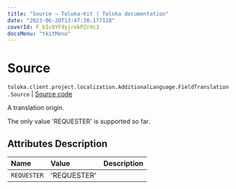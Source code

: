 ```yaml
---
title: "Source — Toloka-Kit | Toloka documentation"
date: "2023-06-20T13:47:30.177118"
coverId: F_bIcOYF9yjrxkPZrXc3
docsMenu: "tkitMenu"
---
```


# Source

`toloka.client.project.localization.AdditionalLanguage.FieldTranslation.Source` | [Source code](https://github.com/Toloka/toloka-kit/blob/v1.2.0/src/client/project/localization.py#L29)

A translation origin.

The only value 'REQUESTER' is supported so far.

## Attributes Description

| Name | Value | Description |
| :------| :-----------| :----------| 
`REQUESTER`|'REQUESTER'|